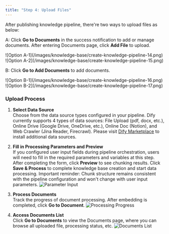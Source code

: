 ```yaml
---
title: "Step 4: Upload Files"
---
```


After publishing knowledge pipeline, there're two ways to upload files as below:

A: Click **Go to Documents** in the success notification to add or manage documents. After entering Documents page, click **Add File** to upload.

<div style={{display: 'flex', flexWrap: 'wrap', gap: '30px'}}>
  <div style={{flex: 1, minWidth: '200px'}}>
    ![Option A-1](/images/knowledge-base/create-knowledge-pipeline-14.png)
  </div>
  <div style={{flex: 2, minWidth: '300px'}}>
    ![Option A-2](/images/knowledge-base/create-knowledge-pipeline-15.png)
  </div>
</div>

B: Click **Go to Add Documents** to add documents.

<div style={{display: 'flex', flexWrap: 'wrap', gap: '30px'}}>
  <div style={{flex: 1, minWidth: '200px'}}>
    ![Option B-1](/images/knowledge-base/create-knowledge-pipeline-16.png)
  </div>
  <div style={{flex: 2, minWidth: '300px'}}>
    ![Option B-2](/images/knowledge-base/create-knowledge-pipeline-17.png)
  </div>
</div>

### Upload Process

1. **Select Data Source**  
   Choose from the data source types configured in your pipeline. Dify currently supports 4 types of data sources: File Upload (pdf, docx, etc.), Online Drive (Google Drive, OneDrive, etc.), Online Doc (Notion), and Web Crawler (Jina Reader, Firecrawl). 
   Please visit [Dify Marketplace](https://marketplace.dify.ai/) to install additional data sources.

2. **Fill in Processing Parameters and Preview**  
   If you configured user input fields during pipeline orchestration, users will need to fill in the required parameters and variables at this step. After completing the form, click **Preview** to see chunking results. Click **Save & Process** to complete knowledge base creation and start data processing.
   <Warning>
   Important reminder: Chunk structure remains consistent with the pipeline configuration and won't change with user input parameters.
   </Warning>
   ![Parameter Input](/images/knowledge-base/create-knowledge-pipeline-18.png)

3. **Process Documents**  
   Track the progress of document processing. After embedding is completed, click **Go to Document**.
   ![Processing Progress](/images/knowledge-base/create-knowledge-pipeline-19.png)

4. **Access Documents List**  
   Click **Go to Documents** to view the Documents page, where you can browse all uploaded file, processing status, etc.
   ![Documents List](/images/knowledge-base/create-knowledge-pipeline-20.png)
